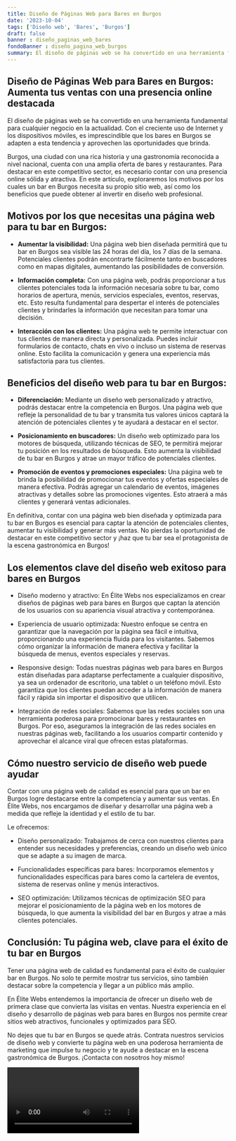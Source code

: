 ```yaml
---
title: Diseño de Páginas Web para Bares en Burgos
date: '2023-10-04'
tags: ['Diseño web', 'Bares', 'Burgos']
draft: false
banner : diseño_paginas_web_bares
fondoBanner : diseño_pagina_web_burgos
summary: El diseño de páginas web se ha convertido en una herramienta fundamental para cualquier negocio en la actualidad. Con el creciente uso de Internet y los dispositivos móviles, es imprescindible que los bares en Burgos se adapten a esta tendencia y aprovechen las oportunidades que brinda.
---
```


## Diseño de Páginas Web para Bares en Burgos: Aumenta tus ventas con una presencia online destacada

El diseño de páginas web se ha convertido en una herramienta fundamental para cualquier negocio en la actualidad. Con el creciente uso de Internet y los dispositivos móviles, es imprescindible que los bares en Burgos se adapten a esta tendencia y aprovechen las oportunidades que brinda.

Burgos, una ciudad con una rica historia y una gastronomía reconocida a nivel nacional, cuenta con una amplia oferta de bares y restaurantes. Para destacar en este competitivo sector, es necesario contar con una presencia online sólida y atractiva. En este artículo, exploraremos los motivos por los cuales un bar en Burgos necesita su propio sitio web, así como los beneficios que puede obtener al invertir en diseño web profesional.

## Motivos por los que necesitas una página web para tu bar en Burgos:

- **Aumentar la visibilidad:** Una página web bien diseñada permitirá que tu bar en Burgos sea visible las 24 horas del día, los 7 días de la semana. Potenciales clientes podrán encontrarte fácilmente tanto en buscadores como en mapas digitales, aumentando las posibilidades de conversión.

- **Información completa:** Con una página web, podrás proporcionar a tus clientes potenciales toda la información necesaria sobre tu bar, como horarios de apertura, menús, servicios especiales, eventos, reservas, etc. Esto resulta fundamental para despertar el interés de potenciales clientes y brindarles la información que necesitan para tomar una decisión.

- **Interacción con los clientes:** Una página web te permite interactuar con tus clientes de manera directa y personalizada. Puedes incluir formularios de contacto, chats en vivo o incluso un sistema de reservas online. Esto facilita la comunicación y genera una experiencia más satisfactoria para tus clientes.

## Beneficios del diseño web para tu bar en Burgos:

- **Diferenciación:** Mediante un diseño web personalizado y atractivo, podrás destacar entre la competencia en Burgos. Una página web que refleje la personalidad de tu bar y transmita tus valores únicos captará la atención de potenciales clientes y te ayudará a destacar en el sector.

- **Posicionamiento en buscadores:** Un diseño web optimizado para los motores de búsqueda, utilizando técnicas de SEO, te permitirá mejorar tu posición en los resultados de búsqueda. Esto aumenta la visibilidad de tu bar en Burgos y atrae un mayor tráfico de potenciales clientes.

- **Promoción de eventos y promociones especiales:** Una página web te brinda la posibilidad de promocionar tus eventos y ofertas especiales de manera efectiva. Podrás agregar un calendario de eventos, imágenes atractivas y detalles sobre las promociones vigentes. Esto atraerá a más clientes y generará ventas adicionales.

En definitiva, contar con una página web bien diseñada y optimizada para tu bar en Burgos es esencial para captar la atención de potenciales clientes, aumentar tu visibilidad y generar más ventas. No pierdas la oportunidad de destacar en este competitivo sector y ¡haz que tu bar sea el protagonista de la escena gastronómica en Burgos!

<GifSeo />

<Cta />

## Los elementos clave del diseño web exitoso para bares en Burgos

- Diseño moderno y atractivo: En Élite Webs nos especializamos en crear diseños de páginas web para bares en Burgos que captan la atención de los usuarios con su apariencia visual atractiva y contemporánea.

- Experiencia de usuario optimizada: Nuestro enfoque se centra en garantizar que la navegación por la página sea fácil e intuitiva, proporcionando una experiencia fluida para los visitantes. Sabemos cómo organizar la información de manera efectiva y facilitar la búsqueda de menus, eventos especiales y reservas.

- Responsive design: Todas nuestras páginas web para bares en Burgos están diseñadas para adaptarse perfectamente a cualquier dispositivo, ya sea un ordenador de escritorio, una tablet o un teléfono móvil. Esto garantiza que los clientes puedan acceder a la información de manera fácil y rápida sin importar el dispositivo que utilicen.

- Integración de redes sociales: Sabemos que las redes sociales son una herramienta poderosa para promocionar bares y restaurantes en Burgos. Por eso, aseguramos la integración de las redes sociales en nuestras páginas web, facilitando a los usuarios compartir contenido y aprovechar el alcance viral que ofrecen estas plataformas.

## Cómo nuestro servicio de diseño web puede ayudar

Contar con una página web de calidad es esencial para que un bar en Burgos logre destacarse entre la competencia y aumentar sus ventas. En Élite Webs, nos encargamos de diseñar y desarrollar una página web a medida que refleje la identidad y el estilo de tu bar. 

Le ofrecemos:

- Diseño personalizado: Trabajamos de cerca con nuestros clientes para entender sus necesidades y preferencias, creando un diseño web único que se adapte a su imagen de marca.

- Funcionalidades específicas para bares: Incorporamos elementos y funcionalidades específicas para bares como la cartelera de eventos, sistema de reservas online y menús interactivos.

- SEO optimización: Utilizamos técnicas de optimización SEO para mejorar el posicionamiento de la página web en los motores de búsqueda, lo que aumenta la visibilidad del bar en Burgos y atrae a más clientes potenciales.

## Conclusión: Tu página web, clave para el éxito de tu bar en Burgos

Tener una página web de calidad es fundamental para el éxito de cualquier bar en Burgos. No solo te permite mostrar tus servicios, sino también destacar sobre la competencia y llegar a un público más amplio.

En Élite Webs entendemos la importancia de ofrecer un diseño web de primera clase que convierta las visitas en ventas. Nuestra experiencia en el diseño y desarrollo de páginas web para bares en Burgos nos permite crear sitios web atractivos, funcionales y optimizados para SEO.

No dejes que tu bar en Burgos se quede atrás. Contrata nuestros servicios de diseño web y convierte tu página web en una poderosa herramienta de marketing que impulse tu negocio y te ayude a destacar en la escena gastronómica de Burgos. ¡Contacta con nosotros hoy mismo!

<Video />

<CtaBot job='Bares' city='Burgos'/>

<Gmaps query='Burgos+españa+maps' />